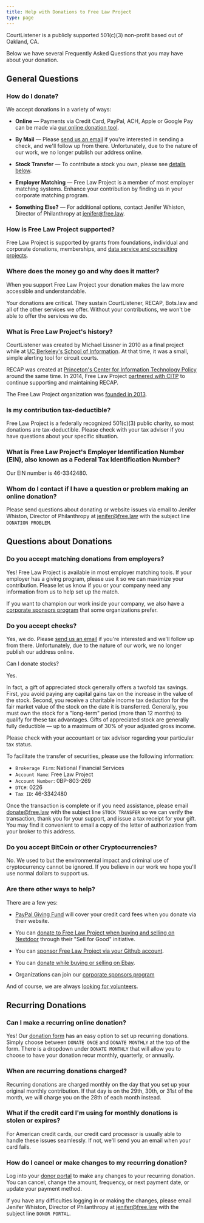 ```yaml
---
title: Help with Donations to Free Law Project
type: page
---
```


<p class="lead">CourtListener is a publicly supported 501(c)(3) non-profit based out of Oakland, CA.</p>
<p class="lead">Below we have several Frequently Asked Questions that you may have about your donation.</p>

## General Questions

### How do I donate?

We accept donations in a variety of ways:

 - **Online** — Payments via Credit Card, PayPal, ACH, Apple or Google Pay can be made via [our online donation tool][support]. 

 - **By Mail** — Please [send us an email][contact] if you're interested in sending a check, and we'll follow up from there. Unfortunately, due to the nature of our work, we no longer publish our address online.

 - **Stock Transfer** — To contribute a stock you own, please see [details below](#can-i-donate-stocks).

 - **Employer Matching** — Free Law Project is a member of most employer matching systems. Enhance your contribution by finding us in your corporate matching program.

 - **Something Else?** — For additional options, contact Jenifer Whiston, Director of Philanthropy at jenifer@free.law.


### How is Free Law Project supported?

Free Law Project is supported by grants from foundations, individual and corporate donations, memberships, and [data service and consulting projects][data-consulting].

### Where does the money go and why does it matter?

When you support Free Law Project your donation makes the law more accessible and understandable. 

Your donations are critical. They sustain CourtListener, RECAP, Bots.law and all of the other services we offer. Without your contributions, we won't be able to offer the services we do.

### What is Free Law Project's history?

CourtListener was created by Michael Lissner in 2010 as a final project while at [UC Berkeley's School of Information][berkeley]. At that time, it was a small, simple alerting tool for circuit courts.

RECAP was created at [Princeton's Center for Information Technology Policy][princeton] around the same time. In 2014, Free Law Project [partnered with CITP][citp] to continue supporting and maintaining RECAP.

The Free Law Project organization was [founded in 2013][foundation].

### Is my contribution tax-deductible?

Free Law Project is a federally recognized 501(c)(3) public charity, so most donations are tax-deductible. Please check with your tax adviser if you have questions about your specific situation. 

### What is Free Law Project's Employer Identification Number (EIN), also known as a Federal Tax Identification Number?

Our EIN number is 46-3342480.

### Whom do I contact if I have a question or problem making an online donation?

Please send questions about donating or website issues via email to Jenifer Whiston, Director of Philanthropy at jenifer@free.law with the subject line `DONATION PROBLEM`. 

## Questions about Donations

### Do you accept matching donations from employers?

Yes! Free Law Project is available in most employer matching tools. If your employer has a giving program, please use it so we can maximize your contribution. Please let us know if you or your company need any information from us to help set up the match.

If you want to champion our work inside your company, we also have a [corporate sponsors program][corporate_sponsor] that some organizations prefer.

### Do you accept checks?

Yes, we do. Please [send us an email][contact] if you're interested and we'll follow up from there. Unfortunately, due to the nature of our work, we no longer publish our address online.

<H3ForNavigation>Can I donate stocks?</H3ForNavigation>

Yes.

In fact, a gift of appreciated stock generally offers a twofold tax savings. First, you avoid paying any capital gains tax on the increase in the value of the stock. Second, you receive a charitable income tax deduction for the fair market value of the stock on the date it is transferred. Generally, you must own the stock for a "long-term" period (more than 12 months) to qualify for these tax advantages. Gifts of appreciated stock are generally fully deductible — up to a maximum of 30% of your adjusted gross income.

Please check with your accountant or tax advisor regarding your particular tax status.

To facilitate the transfer of securities, please use the following information:

- `Brokerage Firm`: National Financial Services
- `Account Name`: Free Law Project
- `Account Number`: 0BP-803-269
- `DTC#`: 0226
- `Tax ID`: 46-3342480

Once the transaction is complete or if you need assistance, please email donate@free.law with the subject line `STOCK TRANSFER` so we can verify the transaction, thank you for your support, and issue a tax receipt for your gift. You may find it convenient to email a copy of the letter of authorization from your broker to this address.

### Do you accept BitCoin or other Cryptocurrencies?

No. We used to but the environmental impact and criminal use of cryptocurrency cannot be ignored. If you believe in our work we hope you'll use normal dollars to support us.

### Are there other ways to help?

There are a few yes:

 - [PayPal Giving Fund][paypal] will cover your credit card fees when you donate via their website.

 - You can [donate to Free Law Project when buying and selling on Nextdoor][nextdoor] through their "Sell for Good" initiative.

 - You can [sponsor Free Law Project via your Github account][github].

 - You can [donate while buying or selling on Ebay][ebay].

 - Organizations can join our [corporate sponsors program][corporate_sponsor]

And of course, we are always [looking for volunteers][volunteers].


## Recurring Donations

### Can I make a recurring online donation?

Yes! Our [donation form][support] has an easy option to set up recurring donations. Simply choose between `DONATE ONCE` and `DONATE MONTHLY` at the top of the form. There is a dropdown under `DONATE MONTHLY` that will allow you to choose to have your donation recur monthly, quarterly, or annually.

### When are recurring donations charged?

Recurring donations are charged monthly on the day that you set up your original monthly contribution. If that day is on the 29th, 30th, or 31st of the month, we will charge you on the 28th of each month instead.

### What if the credit card I'm using for monthly donations is stolen or expires?

For American credit cards, our credit card processor is usually able to handle these issues seamlessly. If not, we'll send you an email when your card fails.

### How do I cancel or make changes to my recurring donation?

Log into your [donor portal][donor-portal] to make any changes to your recurring donation. You can cancel, change the amount, frequency, or next payment date, or update your payment method.

If you have any difficulties logging in or making the changes, please email Jenifer Whiston, Director of Philanthropy at jenifer@free.law with the subject line `DONOR PORTAL`.



[berkeley]: https://ischool.berkeley.edu/
[princeton]: https://citp.princeton.edu/
[citp]: /2014/05/19/our-recap-partnership-with-princeton-universitys-citp
[foundation]: /2013/09/24/non-profit-free-law-project-formed-to-create-an-open-legal-ecosystem/
[corporate_sponsor]: /become-a-sponsor/
[support]: https://donate.free.law/forms/supportflp
[paypal]: https://www.paypal.com/us/fundraiser/charity/1686269
[nextdoor]: https://help.nextdoor.com/s/article/About-Sell-for-Good
[github]: https://github.com/sponsors/freelawproject
[ebay]: https://charity.ebay.com/
[volunteers]: https://www.courtlistener.com/contribute/
[contact]: /contact/
[data-consulting]: /data-consulting/
[donor-portal]: https://donate.free.law/nx/portal/constituent/dashboard